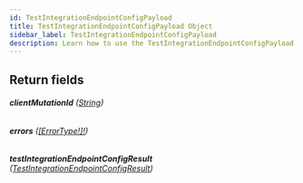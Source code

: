 ```yaml
---
id: TestIntegrationEndpointConfigPayload
title: TestIntegrationEndpointConfigPayload Object
sidebar_label: TestIntegrationEndpointConfigPayload
description: Learn how to use the TestIntegrationEndpointConfigPayload Object for Builder's API.
---
```


## Return fields

###### <b>clientMutationId</b> ([String](/self-managed/composer/builder/api/schema/scalar/String.mdx))

###### <b>errors</b> ([[ErrorType!]!](/self-managed/composer/builder/api/schema/object/ErrorType.mdx))

###### <b>testIntegrationEndpointConfigResult</b> ([TestIntegrationEndpointConfigResult](/self-managed/composer/builder/api/schema/object/TestIntegrationEndpointConfigResult.mdx))
